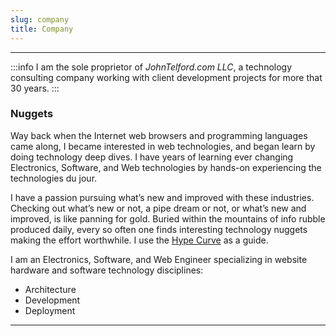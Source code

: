 ```yaml
---
slug: company
title: Company
---
```


---

:::info
I am the sole proprietor of *JohnTelford.com LLC*, a technology consulting company working with client development projects for more that 30 years.
:::

### Nuggets

Way back when the Internet web browsers and programming languages came along, I became interested in web technologies, and began learn by doing technology deep dives. I have years of learning ever changing Electronics, Software, and Web technologies by hands-on experiencing the technologies du jour.

I have a passion pursuing what’s new and improved with these industries. Checking out what’s new or not, a pipe dream or not, or what’s new and improved, is like panning for gold. Buried within the mountains of info rubble produced daily, every so often one finds interesting technology nuggets making the effort worthwhile. I use the 
 [Hype Curve](/blog/hypecurve) as a guide.

I am an Electronics, Software, and Web Engineer specializing in website hardware and software technology disciplines:

- Architecture
- Development
- Deployment

---
